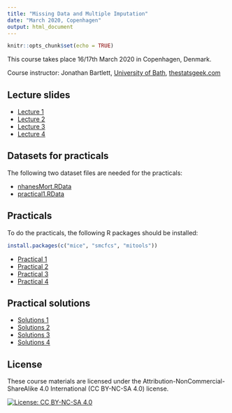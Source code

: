 ```yaml
---
title: "Missing Data and Multiple Imputation"
date: "March 2020, Copenhagen"
output: html_document
---
```


```r
knitr::opts_chunk$set(echo = TRUE)
```

This course takes place 16/17th March 2020 in Copenhagen, Denmark.

Course instructor: Jonathan Bartlett, [University of Bath](http://www.bath.ac.uk), [thestatsgeek.com](https://thestatsgeek.com)

## Lecture slides

* [Lecture 1](Lectures/Lecture1.pdf)
* [Lecture 2](Lectures/Lecture2.pdf)
* [Lecture 3](Lectures/Lecture3.pdf)
* [Lecture 4](Lectures/Lecture4.pdf)

## Datasets for practicals
The following two dataset files are needed for the practicals:

* [nhanesMort.RData](Datasets/nhanesMort.RData)
* [practical1.RData](Datasets/practical1.RData)

## Practicals

To do the practicals, the following R packages should be installed:
```r
install.packages(c("mice", "smcfcs", "mitools"))
```

* [Practical 1](Practicals/practical1.html)
* [Practical 2](Practicals/practical2.html)
* [Practical 3](Practicals/practical3.html)
* [Practical 4](Practicals/practical4.html)

## Practical solutions
* [Solutions 1](Practicals/solution1.html)
* [Solutions 2](Practicals/solution2.html)
* [Solutions 3](Practicals/solution3.html)
* [Solutions 4](Practicals/solution4.html)

## License

These course materials are licensed under the Attribution-NonCommercial-ShareAlike 4.0 International (CC BY-NC-SA 4.0) license.

[![License: CC BY-NC-SA 4.0](https://licensebuttons.net/l/by-nc-sa/4.0/80x15.png)](https://creativecommons.org/licenses/by-nc-sa/4.0/)